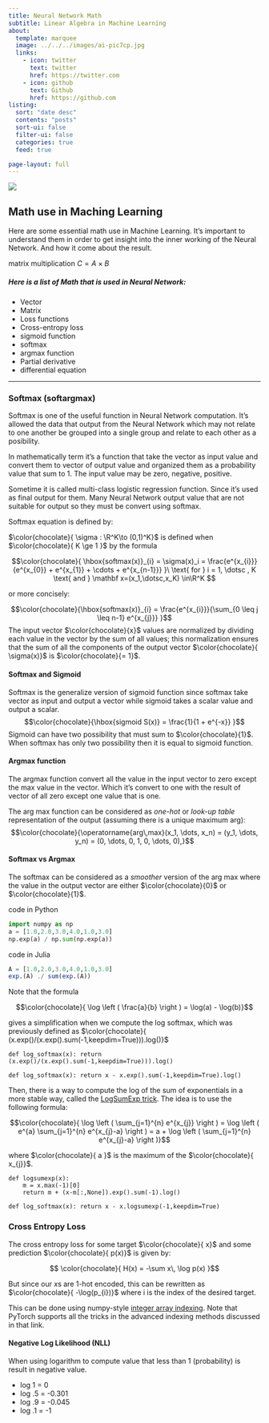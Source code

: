 ```yaml
---
title: Neural Network Math
subtitle: Linear Algebra in Machine Learning
about:
  template: marquee
  image: ../../../images/ai-pic7cp.jpg
  links:
    - icon: twitter
      text: twitter
      href: https://twitter.com
    - icon: github
      text: Github
      href: https://github.com
listing:
  sort: "date desc"
  contents: "posts"
  sort-ui: false
  filter-ui: false
  categories: true
  feed: true

page-layout: full
---
```


![](/images/gradientv12.jpg)

## Math use in Maching Learning
Here are some  essential math use in Machine Learning. It's important to understand them in order to get insight into the inner working of the Neural Network. And how it come about the result.



::: {.callout-tip}

matrix multiplication  $C = A \times B$
:::

##### Here is a list of Math that is used in Neural Network:

- Vector
- Matrix
- Loss functions 
- Cross-entropy loss
- sigmoid function
- softmax 
- argmax function
- Partial derivative
- differential equation

---
### Softmax (softargmax)
Softmax is one of the useful function in Neural Network computation. It's allowed the data that output from the Neural Network which may not relate to one another be grouped into a single group and relate to each other as a posibility.

In mathematically term it's a function that take the vector as input value and convert them to vector of output value and organized them as a probability value that sum to 1.
The input value may be zero, negative, positive.

Sometime it is called multi-class logistic regression function. Since it's used as final output for them.
Many Neural Network output value that are not suitable for output so they must be convert using softmax.



Softmax equation is defined by:

$\color{chocolate}{ \sigma : \R^K\to (0,1)^K}$ is defined when $\color{chocolate}{ K \ge 1 }$ by the formula

$$\color{chocolate}{ \hbox{softmax(x)}_{i} = \sigma(x)_i   = \frac{e^{x_{i}}}{e^{x_{0}} + e^{x_{1}} + \cdots + e^{x_{n-1}}} }\ \text{ for } i = 1, \dotsc , K \text{ and } \mathbf x=(x_1,\dotsc,x_K) \in\R^K  $$

or more concisely:

$$\color{chocolate}{\hbox{softmax(x)}_{i} = \frac{e^{x_{i}}}{\sum_{0 \leq j \leq n-1} e^{x_{j}}} }$$ 
The input vector $\color{chocolate}{x}$ values are normalized by dividing each value in the vector by the sum of all values; this normalization ensures that the sum of all the components of the output vector $\color{chocolate}{ \sigma(x)}$ is  $\color{chocolate}{= 1}$. 

#### Softmax and Sigmoid

Softmax is the generalize version of sigmoid function since softmax take vector as input and output a vector while sigmoid takes a scalar value and output a scalar.
$$\color{chocolate}{\hbox{sigmoid S(x)} = \frac{1}{1 + e^{-x}} }$$ 
Sigmoid can have two possibility that must sum to $\color{chocolate}{1}$. When softmax has only two possibility then it is equal to sigmoid function.

#### Argmax function
The argmax function convert all the value in the input vector to zero except the max value in the vector. Which it's convert to one with the result of vector of all zero except one value that is one. 

The arg max function can be considered as *one-hot* or *look-up table* representation of the output (assuming there is a unique maximum arg):
$$\color{chocolate}{\operatorname{arg\,max}(x_1, \dots, x_n) = (y_1, \dots, y_n) = (0, \dots, 0, 1, 0, \dots, 0),}$$

#### Softmax vs Argmax
The softmax can be considered as a *smoother* version of the arg max where the value in the output vector are either $\color{chocolate}{0}$ or $\color{chocolate}{1}$.

code in Python

```python
import numpy as np
a = [1.0,2.0,3.0,4.0,1.0,3.0]
np.exp(a) / np.sum(np.exp(a))
```
code in Julia
```julia
A = [1.0,2.0,3.0,4.0,1.0,3.0]
exp.(A) ./ sum(exp.(A))

```
Note that the formula 

$$\color{chocolate}{ \log \left ( \frac{a}{b} \right ) = \log(a) - \log(b)}$$ 

gives a simplification when we compute the log softmax, which was previously defined as $\color{chocolate}{ (x.exp()/(x.exp().sum(-1,keepdim=True))).log()}$
```
def log_softmax(x): return (x.exp()/(x.exp().sum(-1,keepdim=True))).log()

def log_softmax(x): return x - x.exp().sum(-1,keepdim=True).log()
```


Then, there is a way to compute the log of the sum of exponentials in a more stable way, called the [LogSumExp trick](https://en.wikipedia.org/wiki/LogSumExp). The idea is to use the following formula:

$$\color{chocolate}{ \log \left ( \sum_{j=1}^{n} e^{x_{j}} \right ) = \log \left ( e^{a} \sum_{j=1}^{n} e^{x_{j}-a} \right ) = a + \log \left ( \sum_{j=1}^{n} e^{x_{j}-a} \right )}$$

where $\color{chocolate}{ a }$ is the maximum of the $\color{chocolate}{ x_{j}}$.
```
def logsumexp(x):
    m = x.max(-1)[0]
    return m + (x-m[:,None]).exp().sum(-1).log()
    
def log_softmax(x): return x - x.logsumexp(-1,keepdim=True)
```

### Cross Entropy Loss

The cross entropy loss for some target $\color{chocolate}{ x}$ and some prediction $\color{chocolate}{ p(x)}$ is given by:

$$ \color{chocolate}{ H(x) = -\sum x\, \log p(x) }$$

But since our $x$s are 1-hot encoded, this can be rewritten as $\color{chocolate}{ -\log(p_{i})}$ where i is the index of the desired target.

This can be done using numpy-style [integer array indexing](https://docs.scipy.org/doc/numpy-1.13.0/reference/arrays.indexing.html#integer-array-indexing). Note that PyTorch supports all the tricks in the advanced indexing methods discussed in that link.

#### Negative Log Likelihood (NLL)
When using logarithm to compute value that less than 1 (probability) is result in negative value. 

- log 1 = 0 
- log .5 = -0.301
- log .9 = -0.045
- log .1 = -1
